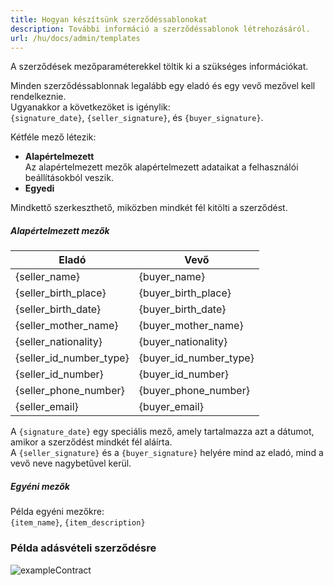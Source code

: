 ```yaml
---
title: Hogyan készítsünk szerződéssablonokat
description: További információ a szerződéssablonok létrehozásáról.
url: /hu/docs/admin/templates
---
```


A szerződések mezőparaméterekkel töltik ki a szükséges információkat.  

Minden szerződéssablonnak legalább egy eladó és egy vevő mezővel kell rendelkeznie.  
Ugyanakkor a következöket is igénylik:  
`{signature_date}`, `{seller_signature}`, és `{buyer_signature}`.  

Kétféle mező létezik:  
* **Alapértelmezett**  
Az alapértelmezett mezők alapértelmezett adataikat a felhasználói beállításokból veszik.  
* **Egyedi**  

Mindkettő szerkeszthető, miközben mindkét fél kitölti a szerződést.  

##### Alapértelmezett mezők  
| Eladó                   | Vevő                   |
|-------------------------|------------------------|
| {seller_name}           | {buyer_name}           |
| {seller_birth_place}    | {buyer_birth_place}    |
| {seller_birth_date}     | {buyer_birth_date}     |
| {seller_mother_name}    | {buyer_mother_name}    |
| {seller_nationality}    | {buyer_nationality}    |
| {seller_id_number_type} | {buyer_id_number_type} |
| {seller_id_number}      | {buyer_id_number}      |
| {seller_phone_number}   | {buyer_phone_number}   |
| {seller_email}          | {buyer_email}          |

A `{signature_date}` egy speciális mező, amely tartalmazza azt a dátumot, amikor a szerződést mindkét fél aláírta.  
A `{seller_signature}` és a `{buyer_signature}` helyére mind az eladó, mind a vevő neve nagybetűvel kerül.  

##### Egyéni mezők  
Példa egyéni mezőkre:  
`{item_name}`, `{item_description}`  

### Példa adásvételi szerződésre  
![exampleContract](/images/hu/admin/exampleContract.png)  